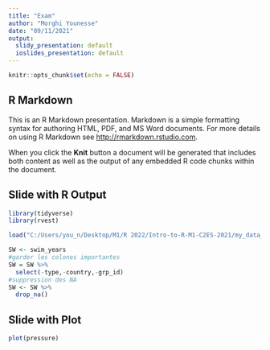 ```yaml
---
title: "Exam"
author: "Morghi Younesse"
date: "09/11/2021"
output:
  slidy_presentation: default
  ioslides_presentation: default
---
```


```r
knitr::opts_chunk$set(echo = FALSE)
```

## R Markdown

This is an R Markdown presentation. Markdown is a simple formatting syntax for authoring HTML, PDF, and MS Word documents. For more details on using R Markdown see <http://rmarkdown.rstudio.com>.

When you click the **Knit** button a document will be generated that includes both content as well as the output of any embedded R code chunks within the document.


## Slide with R Output
 
```r
library(tidyverse)
library(rvest)

load("C:/Users/you_n/Desktop/M1/R 2022/Intro-to-R-M1-C2ES-2021/my_data_frame.Rda")

SW <- swim_years
#garder les colones importantes 
SW = SW %>%
  select(-type,-country,-grp_id)
#suppression des NA 
SW <- SW %>% 
  drop_na()


```




## Slide with Plot

```r
plot(pressure)
```



```r

```

